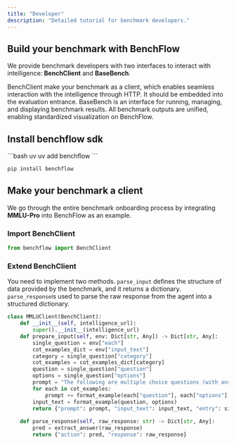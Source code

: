 ```yaml
---
title: "Developer"
description: "Detailed tutorial for benchmark developers."
---
```


## Build your benchmark with BenchFlow

We provide benchmark developers with two interfaces to interact with intelligence: **BenchClient** and **BaseBench**.

<CardGroup cols="2">
  <Card title="BenchClient" icon="sparkles">
    BenchClient make your benchmark as a client, which enables seamless interaction with the intelligence through HTTP. It should be embedded into the evaluation entrance.
  </Card>

  <Card title="BaseBench" icon="sparkles">
    BaseBench is an interface for running, managing, and displaying benchmark results. All benchmark outputs are unified, enabling standardized visualization on BenchFlow.
  </Card>
</CardGroup>

## Install benchflow sdk

<CodeGroup>
  ```bash uv
  uv add benchflow
  ```

  ```bash pip
  pip install benchflow
  ```
</CodeGroup>

## Make your benchmark a client

We go through the entire benchmark onboarding process by integrating **MMLU-Pro** into BenchFlow as an example.

### Import BenchClient

```python
from benchflow import BenchClient
```

### Extend BenchClient

You need to implement two methods.&#x20;
`parse_input` defines the structure of data provided by the benchmark, and it returns a dictionary.
`parse_response`is used to parse the raw response from the agent into a structured dictionary.

```python
class MMLUClient(BenchClient):
    def __init__(self, intelligence_url):
        super().__init__(intelligence_url)
    def prepare_input(self, env: Dict[str, Any]) -> Dict[str, Any]:
        single_question = env["each"]
        cot_examples_dict = env["input_text"]
        category = single_question["category"]
        cot_examples = cot_examples_dict[category]
        question = single_question["question"]
        options = single_question["options"]
        prompt = "The following are multiple choice questions (with answers) about {}. Think step by step and then output the answer in the format of \"The answer is (X)\" at the end.\n\n".format(category)
        for each in cot_examples:
            prompt += format_example(each["question"], each["options"], each["cot_content"])
        input_text = format_example(question, options)
        return {"prompt": prompt, "input_text": input_text, "entry": single_question, "cot_examples_dict": cot_examples_dict}
    
    def parse_response(self, raw_response: str) -> Dict[str, Any]:
        pred = extract_answer(raw_response)
        return {"action": pred, "response": raw_response}
```

<Info>

</Info>